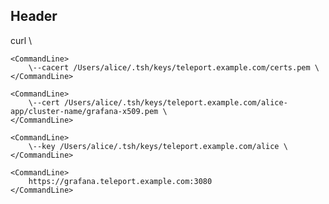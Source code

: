 ## Header

<Snippet>
  <Command>
    <CommandLine data-content="$ ">
      curl \
    </CommandLine>

    <CommandLine>
        \--cacert /Users/alice/.tsh/keys/teleport.example.com/certs.pem \
    </CommandLine>

    <CommandLine>
        \--cert /Users/alice/.tsh/keys/teleport.example.com/alice-app/cluster-name/grafana-x509.pem \
    </CommandLine>

    <CommandLine>
        \--key /Users/alice/.tsh/keys/teleport.example.com/alice \
    </CommandLine>

    <CommandLine>
        https://grafana.teleport.example.com:3080
    </CommandLine>
  </Command>
</Snippet>
